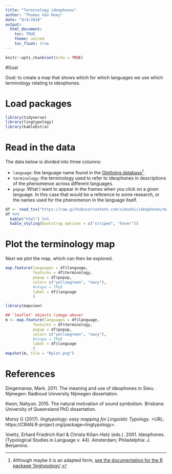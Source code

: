 ```yaml
---
title: "Terminology ideophones"
author: "Thomas Van Hoey"
date: "9/4/2018"
output: 
  html_document:
    toc: TRUE
    theme: united
    toc_float: true
---
```


```r
knitr::opts_chunk$set(echo = TRUE)

```

#Goal

Goal: to create a map that shows which for which languages we use which terminology relating to ideophones.

# Load packages
```r
library(tidyverse)
library(lingtypology)
library(kableExtra)
```


# Read in the data

The data below is divided into three columns:

* `language`: the language name found in the [Glottolog database](http://glottolog.org/)^[Although maybe it is an adapted form, [see the documentation for the R package 'lingtypology'](https://ropensci.github.io/lingtypology/lingtypology_glottolog_functions.html).].
* `terminology`: the terminology used to refer to ideophones in descriptions of the phenomenon across different languages.
* `popup`: What I want to appear in the frames when you click on a given language. In this case that would be a reference to some research, or the names used for the phenomenon in the language itself.

```r
df <- read_tsv("https://raw.githubusercontent.com/simazhi/ideophones/master/terminology_map.csv")
df %>%
  kable("html") %>%
  kable_styling(bootstrap_options = c("striped", "hover"))
```


# Plot the terminology map

Next we plot the map, which can then be explored.

```r
map.feature(languages = df$language,
            features = df$terminology,
            popup = df$popup,
            color= c("yellowgreen", "navy"),
            #shape = TRUE
            label = df$language
            )

```


```r
library(mapview)

## 'leaflet' objects (image above)
m <- map.feature(languages = df$language,
            features = df$terminology,
            popup = df$popup,
            color= c("yellowgreen", "navy"),
            #shape = TRUE
            label = df$language
            )
mapshot(m, file = "Rplot.png")

```




# References

Dingemanse, Mark. 2011. The meaning and use of ideophones in Siwu. Nijmegen: Radboud University Nijmegen dissertation.

Kwon, Nahyun. 2015. The natural motivation of sound symbolism. Brisbane: University of Queensland PhD dissertation.

Moroz G (2017). _lingtypology: easy mapping for Linguistic Typology_. <URL: https://CRAN.R-project.org/package=lingtypology>.

Voeltz, Erhard Friedrich Karl & Christa Kilian-Hatz (eds.). 2001. Ideophones. (Typological Studies in Language v. 44). Amsterdam; Philadelphia: J. Benjamins.

